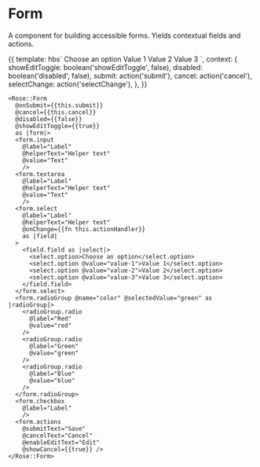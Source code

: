 
<Meta title="Rose|Form" component="Form" />

# Form

A component for building accessible forms.  Yields contextual fields
and actions.

<Preview>
  <Story name="Form" height="35rem">{{
    template: hbs`
      <Rose::Form
        @onSubmit={{submit}}
        @cancel={{cancel}}
        @showEditToggle={{showEditToggle}}
        @disabled={{disabled}}
        as |form|>
        <form.input
          @label="Label"
          @helperText="Helper text"
          @value="Text"
          />
        <form.textarea
          @label="Label"
          @helperText="Helper text"
          @value="Text"
          />
        <form.select
          @label="Label"
          @helperText="Helper text"
          @onChange={{selectChange}}
          as |field|
        >
          <field.field as |select|>
            <select.option>Choose an option</select.option>
            <select.option @value="value-1">Value 1</select.option>
            <select.option @value="value-2">Value 2</select.option>
            <select.option @value="value-3">Value 3</select.option>
          </field.field>
        </form.select>
        <form.radioGroup @name="color" @selectedValue="green" as |radioGroup|>
          <radioGroup.radio
            @label="Red"
            @value="red"
          />
          <radioGroup.radio
            @label="Green"
            @value="green"
          />
          <radioGroup.radio
            @label="Blue"
            @value="blue"
          />
        </form.radioGroup>
        <form.checkbox
          @label="Label"
          @checked={{true}}
          />
        <form.actions
          @submitText="Save"
          @cancelText="Cancel"
          @enableEditText="Edit"
          @showCancel={{true}} />
      </Rose::Form>
    `,
    context: {
      showEditToggle: boolean('showEditToggle', false),
      disabled: boolean('disabled', false),
      submit: action('submit'),
      cancel: action('cancel'),
      selectChange: action('selectChange'),
    },
  }}</Story>
</Preview>


```htmlbars
<Rose::Form
  @onSubmit={{this.submit}}
  @cancel={{this.cancel}}
  @disabled={{false}}
  @showEditToggle={{true}}
  as |form|>
  <form.input
    @label="Label"
    @helperText="Helper text"
    @value="Text"
    />
  <form.textarea
    @label="Label"
    @helperText="Helper text"
    @value="Text"
    />
  <form.select
    @label="Label"
    @helperText="Helper text"
    @onChange={{fn this.actionHandler}}
    as |field|
  >
    <field.field as |select|>
      <select.option>Choose an option</select.option>
      <select.option @value="value-1">Value 1</select.option>
      <select.option @value="value-2">Value 2</select.option>
      <select.option @value="value-3">Value 3</select.option>
    </field.field>
  </form.select>
  <form.radioGroup @name="color" @selectedValue="green" as |radioGroup|>
    <radioGroup.radio
      @label="Red"
      @value="red"
    />
    <radioGroup.radio
      @label="Green"
      @value="green"
    />
    <radioGroup.radio
      @label="Blue"
      @value="blue"
    />
  </form.radioGroup>
  <form.checkbox
    @label="Label"
    />
  <form.actions
    @submitText="Save"
    @cancelText="Cancel"
    @enableEditText="Edit"
    @showCancel={{true}} />
</Rose::Form>
```
